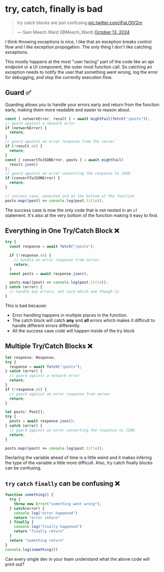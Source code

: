 # try, catch, finally is bad

<blockquote className="twitter-tweet"><p lang="en" dir="ltr">try catch blocks are just confusing <a href="https://t.co/IFaLOtV2nr">pic.twitter.com/IFaLOtV2nr</a></p>&mdash; Sam Meech Ward (@Meech_Ward) <a href="https://twitter.com/Meech_Ward/status/1845303890901860558?ref_src=twsrc%5Etfw">October 13, 2024</a></blockquote> <script async src="https://platform.twitter.com/widgets.js" charset="utf-8"></script>

I think throwing exceptions is nice, I like that an exception breaks control flow and I like exception propogation. The only thing I don't like catching exceptions. 

This mostly happens at the most "user facing" part of the code like an api endpoint or a UI component, the outer most function call. So catching an exception needs to notify the user that something went wrong, log the error for debugging, and stop the currently execution flow. 

## Guard ✅

Guarding allows you to handle your errors early and return from the function early, making them more readable and easier to reason about.

```ts
const [ networkError, result ] = await mightFail(fetch("/posts"));
// guard against a network error
if (networkError) {
  return;
}
// guard against an error response from the server
if (!result.ok) {
  return;
}
const [ convertToJSONError, posts ] = await mightFail(
  result.json()
);
// guard against an error converting the response to JSON
if (convertToJSONError) {
  return;
}

// success case, unnested and at the bottom of the function
posts.map((post) => console.log(post.title));
```

The success case is now the only code that is not nested in an `if` statement. It's also at the very bottom of the function making it easy to find.

## Everything in One Try/Catch Block ❌

```ts
try {
  const response = await fetch("/posts");

  if (!response.ok) {
    // handle an error response from server
    return;
  }
  const posts = await response.json();

  posts.map((post) => console.log(post.title));
} catch (error) {
  // handle any errors, not sure which one though 🤷‍♀️
}
```

This is bad because:

- Error handling happens in multiple places in the function.
- The catch block will catch **any** and **all** errors which makes it difficult to handle different errors differently.
- All the success case code will happen inside of the try block

## Multiple Try/Catch Blocks ❌

```ts
let response: Response;
try {
  response = await fetch("/posts");
} catch (error) {
  // guard against a network error
  return;
}
if (!response.ok) {
  // guard against an error response from server
  return;
}

let posts: Post[];
try {
  posts = await response.json();
} catch (error) {
  // guard against an error converting the response to JSON
  return;
}

posts.map((post) => console.log(post.title));
```

Declaring the variable ahead of time is a little weird and it makes infering the type of the variable a little more difficult. Also, try catch finally blocks can be confusing.

## `try` `catch` `finally` can be confusing ❌

```ts
function something() {
  try {
    throw new Error("something went wrong");
  } catch(error) {
    console.log("error happened")
    return "error return"
  } finally {
    console.log("finally happened")
    return "finally return"
  }
  return "something return"
}
console.log(something())
```

Can every single dev in your team understand what the above code will print out?
